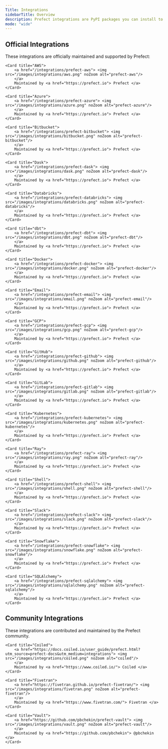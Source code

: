 ```yaml
---
Title: Integrations
sidebarTitle: Overview
description: Prefect integrations are PyPI packages you can install to help you build integrate your workflows with third parties.
mode: "wide"
---
```


## Official Integrations

These integrations are officially maintained and supported by Prefect:

<CardGroup cols={4}  className="text-center">

    <Card title="AWS">
        <a href="/integrations/prefect-aws"> <img src="/images/integrations/aws.png" noZoom alt="prefect-aws"/>
        </a>
        Maintained by <a href="https://prefect.io"> Prefect </a>
    </Card>

    <Card title="Azure">
        <a href="/integrations/prefect-azure"> <img src="/images/integrations/azure.png" noZoom alt="prefect-azure"/>
        </a>
        Maintained by <a href="https://prefect.io"> Prefect </a>
    </Card>

    <Card title="Bitbucket">
        <a href="/integrations/prefect-bitbucket"> <img src="/images/integrations/bitbucket.png" noZoom alt="prefect-bitbucket"/>
        </a>
        Maintained by <a href="https://prefect.io"> Prefect </a>
    </Card>

    <Card title="Dask">
        <a href="/integrations/prefect-dask"> <img src="/images/integrations/dask.png" noZoom alt="prefect-dask"/>
        </a>
        Maintained by <a href="https://prefect.io"> Prefect </a>
    </Card>

    <Card title="Databricks">
        <a href="/integrations/prefect-databricks"> <img src="/images/integrations/databricks.png" noZoom alt="prefect-databricks"/>
        </a>
        Maintained by <a href="https://prefect.io"> Prefect </a>
    </Card>

    <Card title="dbt">
        <a href="/integrations/prefect-dbt"> <img src="/images/integrations/dbt.png" noZoom alt="prefect-dbt"/>
        </a>
        Maintained by <a href="https://prefect.io"> Prefect </a>
    </Card>

    <Card title="Docker">
        <a href="/integrations/prefect-docker"> <img src="/images/integrations/docker.png" noZoom alt="prefect-docker"/>
        </a>
        Maintained by <a href="https://prefect.io"> Prefect </a>
    </Card>

    <Card title="Email">
        <a href="/integrations/prefect-email"> <img src="/images/integrations/email.png" noZoom alt="prefect-email"/>
        </a>
        Maintained by <a href="https://prefect.io"> Prefect </a>
    </Card>

    <Card title="GCP">
        <a href="/integrations/prefect-gcp"> <img src="/images/integrations/gcp.png" noZoom alt="prefect-gcp"/>
        </a>
        Maintained by <a href="https://prefect.io"> Prefect </a>
    </Card>

    <Card title="GitHub">
        <a href="/integrations/prefect-github"> <img src="/images/integrations/github.png" noZoom alt="prefect-github"/>
        </a>
        Maintained by <a href="https://prefect.io"> Prefect </a>
    </Card>

    <Card title="GitLab">
        <a href="/integrations/prefect-gitlab"> <img src="/images/integrations/gitlab.png" noZoom alt="prefect-gitlab"/>
        </a>
        Maintained by <a href="https://prefect.io"> Prefect </a>
    </Card>

    <Card title="Kubernetes">
        <a href="/integrations/prefect-kubernetes"> <img src="/images/integrations/kubernetes.png" noZoom alt="prefect-kubernetes"/>
        </a>
        Maintained by <a href="https://prefect.io"> Prefect </a>
    </Card>

    <Card title="Ray">
        <a href="/integrations/prefect-ray"> <img src="/images/integrations/ray.png" noZoom alt="prefect-ray"/>
        </a>
        Maintained by <a href="https://prefect.io"> Prefect </a>
    </Card>

    <Card title="Shell">
        <a href="/integrations/prefect-shell"> <img src="/images/integrations/shell.png" noZoom alt="prefect-shell"/>
        </a>
        Maintained by <a href="https://prefect.io"> Prefect </a>
    </Card>

    <Card title="Slack">
        <a href="/integrations/prefect-slack"> <img src="/images/integrations/slack.png" noZoom alt="prefect-slack"/>
        </a>
        Maintained by <a href="https://prefect.io"> Prefect </a>
    </Card>

    <Card title="Snowflake">
        <a href="/integrations/prefect-snowflake"> <img src="/images/integrations/snowflake.png" noZoom alt="prefect-snowflake"/>
        </a>
        Maintained by <a href="https://prefect.io"> Prefect </a>
    </Card>

    <Card title="SQLAlchemy">
        <a href="/integrations/prefect-sqlalchemy"> <img src="/images/integrations/sqlalchemy.png" noZoom alt="prefect-sqlalchemy"/>
        </a>
        Maintained by <a href="https://prefect.io"> Prefect </a>
    </Card>

</CardGroup>

## Community Integrations

These integrations are contributed and maintained by the Prefect community.

<CardGroup cols={4}  className="text-center">

    <Card title="Coiled">
        <a href="https://docs.coiled.io/user_guide/prefect.html?utm_source=prefect-docs&utm_medium=integrations"> <img src="/images/integrations/coiled.png" noZoom alt="coiled"/>
        </a>
        Maintained by <a href="https://www.coiled.io/"> Coiled </a>
    </Card>

    <Card title="Fivetran">
        <a href="https://fivetran.github.io/prefect-fivetran/"> <img src="/images/integrations/fivetran.png" noZoom alt="prefect-fivetran"/>
        </a>
        Maintained by <a href="https://www.fivetran.com/"> Fivetran </a>
    </Card>

    <Card title="Vault">
        <a href="https://github.com/pbchekin/prefect-vault"> <img src="/images/integrations/vault.png" noZoom alt="prefect-vault"/>
        </a>
        Maintained by <a href="https://github.com/pbchekin"> @pbchekin </a>
    </Card>

</CardGroup>
